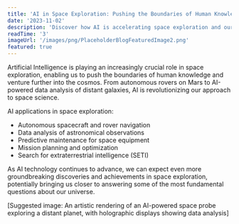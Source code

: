 ```yaml
---
title: 'AI in Space Exploration: Pushing the Boundaries of Human Knowledge'
date: '2023-11-02'
description: 'Discover how AI is accelerating space exploration and our understanding of the universe.'
readTime: '3'
imageUrl: '/images/png/PlaceholderBlogFeaturedImage2.png'
featured: true
---
```


Artificial Intelligence is playing an increasingly crucial role in space exploration, enabling us to push the boundaries of human knowledge and venture further into the cosmos. From autonomous rovers on Mars to AI-powered data analysis of distant galaxies, AI is revolutionizing our approach to space science.

AI applications in space exploration:

- Autonomous spacecraft and rover navigation
- Data analysis of astronomical observations
- Predictive maintenance for space equipment
- Mission planning and optimization
- Search for extraterrestrial intelligence (SETI)

As AI technology continues to advance, we can expect even more groundbreaking discoveries and achievements in space exploration, potentially bringing us closer to answering some of the most fundamental questions about our universe.

[Suggested image: An artistic rendering of an AI-powered space probe exploring a distant planet, with holographic displays showing data analysis]
